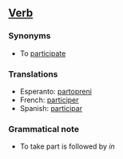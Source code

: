 ==[[Verb]]==

===Synonyms===
*To [[participate]]

===Translations===
*Esperanto: [[partopreni]]
*French: [[participer]]
*Spanish: [[participar]]

===Grammatical note===

*To take part is followed by ''in''